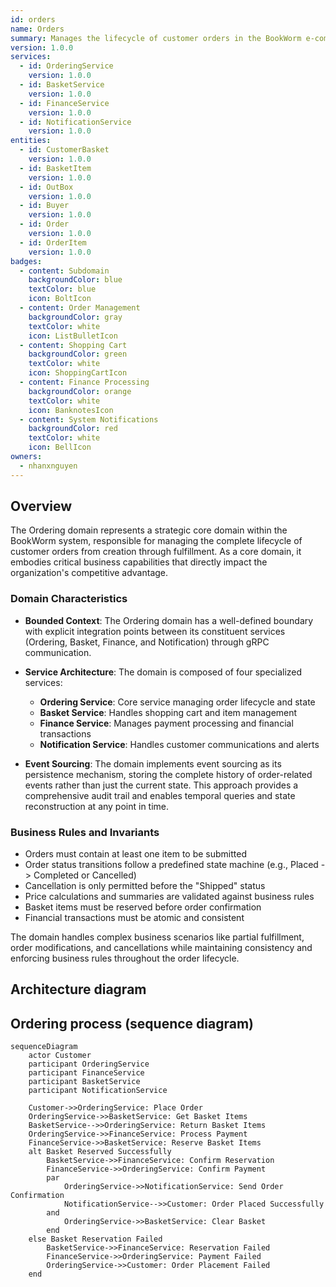 ```yaml
---
id: orders
name: Orders
summary: Manages the lifecycle of customer orders in the BookWorm e-commerce system
version: 1.0.0
services:
  - id: OrderingService
    version: 1.0.0
  - id: BasketService
    version: 1.0.0
  - id: FinanceService
    version: 1.0.0
  - id: NotificationService
    version: 1.0.0
entities:
  - id: CustomerBasket
    version: 1.0.0
  - id: BasketItem
    version: 1.0.0
  - id: OutBox
    version: 1.0.0
  - id: Buyer
    version: 1.0.0
  - id: Order
    version: 1.0.0
  - id: OrderItem
    version: 1.0.0
badges:
  - content: Subdomain
    backgroundColor: blue
    textColor: blue
    icon: BoltIcon
  - content: Order Management
    backgroundColor: gray
    textColor: white
    icon: ListBulletIcon
  - content: Shopping Cart
    backgroundColor: green
    textColor: white
    icon: ShoppingCartIcon
  - content: Finance Processing
    backgroundColor: orange
    textColor: white
    icon: BanknotesIcon
  - content: System Notifications
    backgroundColor: red
    textColor: white
    icon: BellIcon
owners:
  - nhanxnguyen
---
```


## Overview

The Ordering domain represents a strategic core domain within the BookWorm system, responsible for managing the complete lifecycle of customer orders from creation through fulfillment. As a core domain, it embodies critical business capabilities that directly impact the organization's competitive advantage.

<Tiles>
  <Tile
    icon="UserGroupIcon"
    href="/docs/users/nhanxnguyen"
    title="Contact the author"
    description="Any questions? Feel free to contact the owners"
  />
  <Tile
    icon="RectangleGroupIcon"
    href={`/visualiser/domains/${frontmatter.id}/${frontmatter.version}`}
    title={`${frontmatter.services.length} services are in this domain`}
    description="This domain contains Ordering, Basket, Finance, and Notification services"
  />
</Tiles>

### Domain Characteristics

- **Bounded Context**: The Ordering domain has a well-defined boundary with explicit integration points between its constituent services (Ordering, Basket, Finance, and Notification) through gRPC communication.

- **Service Architecture**: The domain is composed of four specialized services:

  - **Ordering Service**: Core service managing order lifecycle and state
  - **Basket Service**: Handles shopping cart and item management
  - **Finance Service**: Manages payment processing and financial transactions
  - **Notification Service**: Handles customer communications and alerts

- **Event Sourcing**: The domain implements event sourcing as its persistence mechanism, storing the complete history of order-related events rather than just the current state. This approach provides a comprehensive audit trail and enables temporal queries and state reconstruction at any point in time.

### Business Rules and Invariants

- Orders must contain at least one item to be submitted
- Order status transitions follow a predefined state machine (e.g., Placed -> Completed or Cancelled)
- Cancellation is only permitted before the "Shipped" status
- Price calculations and summaries are validated against business rules
- Basket items must be reserved before order confirmation
- Financial transactions must be atomic and consistent

The domain handles complex business scenarios like partial fulfillment, order modifications, and cancellations while maintaining consistency and enforcing business rules throughout the order lifecycle.

## Architecture diagram

<NodeGraph />

<MessageTable format="all" limit={4} />

## Ordering process (sequence diagram)

```mermaid
sequenceDiagram
    actor Customer
    participant OrderingService
    participant FinanceService
    participant BasketService
    participant NotificationService

    Customer->>OrderingService: Place Order
    OrderingService->>BasketService: Get Basket Items
    BasketService-->>OrderingService: Return Basket Items
    OrderingService->>FinanceService: Process Payment
    FinanceService->>BasketService: Reserve Basket Items
    alt Basket Reserved Successfully
        BasketService->>FinanceService: Confirm Reservation
        FinanceService->>OrderingService: Confirm Payment
        par
            OrderingService->>NotificationService: Send Order Confirmation
            NotificationService-->>Customer: Order Placed Successfully
        and
            OrderingService->>BasketService: Clear Basket
        end
    else Basket Reservation Failed
        BasketService->>FinanceService: Reservation Failed
        FinanceService->>OrderingService: Payment Failed
        OrderingService->>Customer: Order Placement Failed
    end
```
